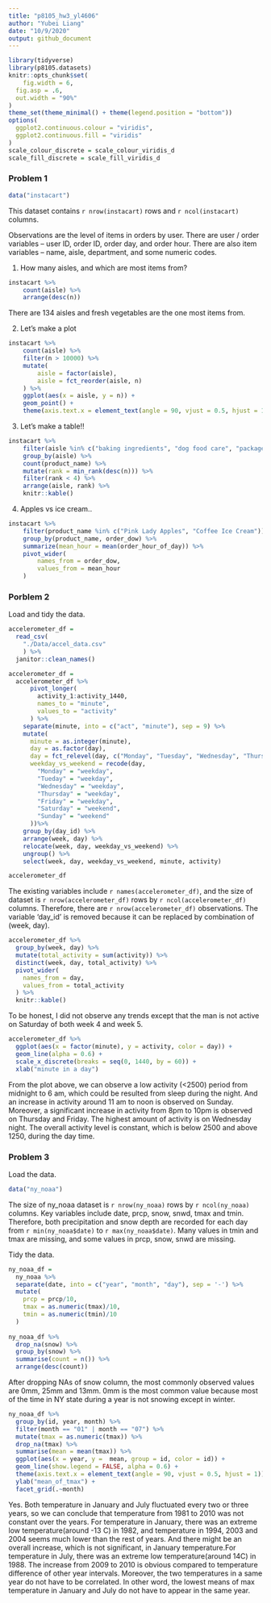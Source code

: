 ```yaml
---
title: "p8105_hw3_yl4606"
author: "Yubei Liang"
date: "10/9/2020"
output: github_document
---
```


```r
library(tidyverse)
library(p8105.datasets)
knitr::opts_chunk$set(
	fig.width = 6, 
  fig.asp = .6,
  out.width = "90%"
)
theme_set(theme_minimal() + theme(legend.position = "bottom"))
options(
  ggplot2.continuous.colour = "viridis",
  ggplot2.continuous.fill = "viridis"
)
scale_colour_discrete = scale_colour_viridis_d
scale_fill_discrete = scale_fill_viridis_d
```


### Problem 1

```r
data("instacart")
```

This dataset contains `r nrow(instacart)` rows and `r ncol(instacart)` columns. 

Observations are the level of items in orders by user. There are user / order variables -- user ID, order ID, order day, and order hour. There are also item variables -- name, aisle, department, and some numeric codes. 

1. How many aisles, and which are most items from?

```r
instacart %>% 
	count(aisle) %>% 
	arrange(desc(n))
```
There are 134 aisles and fresh vegetables are the one most items from.

2. Let's make a plot

```r
instacart %>% 
	count(aisle) %>% 
	filter(n > 10000) %>% 
	mutate(
		aisle = factor(aisle),
		aisle = fct_reorder(aisle, n)
	) %>% 
	ggplot(aes(x = aisle, y = n)) + 
	geom_point() + 
	theme(axis.text.x = element_text(angle = 90, vjust = 0.5, hjust = 1))
```


3. Let's make a table!!

```r
instacart %>% 
	filter(aisle %in% c("baking ingredients", "dog food care", "packaged vegetables fruits")) %>% 
	group_by(aisle) %>% 
	count(product_name) %>% 
	mutate(rank = min_rank(desc(n))) %>% 
	filter(rank < 4) %>% 
	arrange(aisle, rank) %>% 
	knitr::kable()
```


4. Apples vs ice cream..

```r
instacart %>% 
	filter(product_name %in% c("Pink Lady Apples", "Coffee Ice Cream")) %>% 
	group_by(product_name, order_dow) %>% 
	summarize(mean_hour = mean(order_hour_of_day)) %>% 
	pivot_wider(
		names_from = order_dow,
		values_from = mean_hour
	)
```

### Porblem 2

Load and tidy the data.
```r
accelerometer_df = 
  read_csv(
    "./Data/accel_data.csv"
    ) %>% 
  janitor::clean_names()

accelerometer_df =
  accelerometer_df %>% 
      pivot_longer(
        activity_1:activity_1440,
        names_to = "minute",
        values_to = "activity"
      ) %>%
    separate(minute, into = c("act", "minute"), sep = 9) %>%
    mutate(
      minute = as.integer(minute),
      day = as.factor(day),
      day = fct_relevel(day, c("Monday", "Tuesday", "Wednesday", "Thursday", "Friday", "Saturday", "Sunday")),
      weekday_vs_weekend = recode(day,
        "Monday" = "weekday",
        "Tueday" = "weekday",
        "Wednesday" = "weekday",
        "Thursday" = "weekday",
        "Friday" = "weekday",
        "Saturday" = "weekend",
        "Sunday" = "weekend"
      ))%>%
    group_by(day_id) %>% 
    arrange(week, day) %>% 
    relocate(week, day, weekday_vs_weekend) %>% 
    ungroup() %>% 
    select(week, day, weekday_vs_weekend, minute, activity)

accelerometer_df
```

The existing variables include `r names(accelerometer_df)`, and the size of dataset is `r nrow(accelerometer_df)` rows by `r ncol(accelerometer_df)` columns. Therefore, there are `r nrow(accelerometer_df)` observations. The variable 'day_id' is removed because it can be replaced by combination of (week, day).


```r
accelerometer_df %>% 
  group_by(week, day) %>% 
  mutate(total_activity = sum(activity)) %>% 
  distinct(week, day, total_activity) %>% 
  pivot_wider(
    names_from = day,
    values_from = total_activity
  ) %>% 
  knitr::kable()
```

To be honest, I did not observe any trends except that the man is not active on Saturday of both week 4 and week 5.

```r
accelerometer_df %>%
  ggplot(aes(x = factor(minute), y = activity, color = day)) +
  geom_line(alpha = 0.6) +
  scale_x_discrete(breaks = seq(0, 1440, by = 60)) +
  xlab("minute in a day")
```

From the plot above, we can observe a low activity (<2500) period from midnight to 6 am, which could be resulted from sleep during the night. And an increase in activity around 11 am to noon is observed on Sunday. Moreover, a significant increase in activity from 8pm to 10pm is observed on Thursday and Friday. The highest amount of activity is on Wednesday night. The overall activity level is constant, which is below 2500 and above 1250, during the day time.

### Problem 3

Load the data.

```r
data("ny_noaa")
```

The size of ny_noaa dataset is `r nrow(ny_noaa)` rows by `r ncol(ny_noaa)` columns. Key variables include date, prcp, snow, snwd, tmax and tmin. Therefore, both precipitation and snow depth are recorded for each day from `r min(ny_noaa$date)` to `r max(ny_noaa$date)`. Many values in tmin and tmax are missing, and some values in prcp, snow, snwd are missing.

Tidy the data.
```r
ny_noaa_df = 
  ny_noaa %>% 
  separate(date, into = c("year", "month", "day"), sep = '-') %>% 
  mutate(
    prcp = prcp/10,
    tmax = as.numeric(tmax)/10,
    tmin = as.numeric(tmin)/10
  )
  
ny_noaa_df %>% 
  drop_na(snow) %>% 
  group_by(snow) %>% 
  summarise(count = n()) %>% 
  arrange(desc(count))
```

After dropping NAs of snow column, the most commonly observed values are 0mm, 25mm and 13mm. 0mm is the most common value because most of the time in NY state during a year is not snowing except in winter. 

```r
ny_noaa_df %>% 
  group_by(id, year, month) %>% 
  filter(month == "01" | month == "07") %>% 
  mutate(tmax = as.numeric(tmax)) %>% 
  drop_na(tmax) %>% 
  summarise(mean = mean(tmax)) %>% 
  ggplot(aes(x = year, y =  mean, group = id, color = id)) +
  geom_line(show.legend = FALSE, alpha = 0.6) +
  theme(axis.text.x = element_text(angle = 90, vjust = 0.5, hjust = 1)) +
  ylab("mean_of_tmax") +
  facet_grid(.~month)
```

Yes. Both temperature in January and July fluctuated every two or three years, so we can conclude that temperature from 1981 to 2010 was not constant over the years. For temperature in January, there was an extreme low temperature(around -13 C) in 1982, and temperature in 1994, 2003 and 2004 seems much lower than the rest of years. And there might be an overall increase, which is not significant, in January temperature.For temperature in July, there was an extreme low temperature(around 14C) in 1988. The increase from 2009 to 2010 is obvious compared to temperature difference of other year intervals. Moreover, the two temperatures in a same year do not have to be correlated. In other word, the lowest means of max temperature in January and July do not have to appear in the same year.


